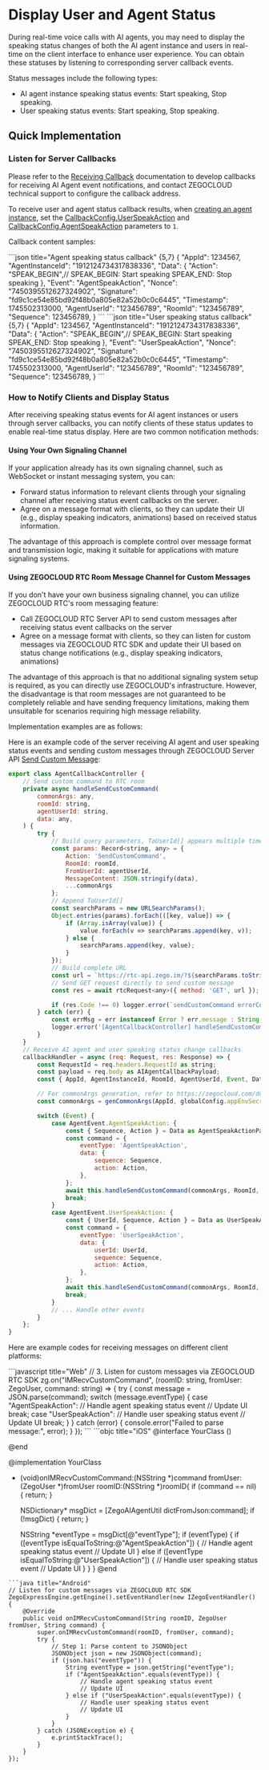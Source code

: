 # Display User and Agent Status

During real-time voice calls with AI agents, you may need to display the speaking status changes of both the AI agent instance and users in real-time on the client interface to enhance user experience. You can obtain these statuses by listening to corresponding server callback events.

Status messages include the following types:

- AI agent instance speaking status events: Start speaking, Stop speaking.
- User speaking status events: Start speaking, Stop speaking.

## Quick Implementation

### Listen for Server Callbacks

Please refer to the [Receiving Callback](./../Callbacks/Receiving%20Callback.mdx) documentation to develop callbacks for receiving AI Agent event notifications, and contact ZEGOCLOUD technical support to configure the callback address.

<Note title="Note">

To receive user and agent status callback results, when [creating an agent instance](./../API%20reference/Agent%20Instance%20Management/Create%20Agent%20instance.mdx), set the [CallbackConfig.UserSpeakAction](./../API%20reference/Agent%20Instance%20Management/Create%20Agent%20instance.mdx#callbackconfig) and [CallbackConfig.AgentSpeakAction](./../API%20reference/Agent%20Instance%20Management/Create%20Agent%20instance.mdx#callbackconfig) parameters to `1`.

</Note>

Callback content samples:

<CodeGroup>
```json title="Agent speaking status callback" {5,7}
{
    "AppId": 1234567,
    "AgentInstanceId": "1912124734317838336",
    "Data": {
        "Action": "SPEAK_BEGIN",// SPEAK_BEGIN: Start speaking SPEAK_END: Stop speaking
    },
    "Event": "AgentSpeakAction",
    "Nonce": "7450395512627324902",
    "Signature": "fd9c1ce54e85bd92f48b0a805e82a52b0c0c6445",
    "Timestamp": 1745502313000,
    "AgentUserId": "123456789",
    "RoomId": "123456789",
    "Sequence": 123456789,
}
```
```json title="User speaking status callback" {5,7}
{
    "AppId": 1234567,
    "AgentInstanceId": "1912124734317838336",
    "Data": {
        "Action": "SPEAK_BEGIN",// SPEAK_BEGIN: Start speaking SPEAK_END: Stop speaking
    },
    "Event": "UserSpeakAction",
    "Nonce": "7450395512627324902",
    "Signature": "fd9c1ce54e85bd92f48b0a805e82a52b0c0c6445",
    "Timestamp": 1745502313000,
    "AgentUserId": "123456789",
    "RoomId": "123456789",
    "Sequence": 123456789,
}
```
</CodeGroup>

### How to Notify Clients and Display Status

After receiving speaking status events for AI agent instances or users through server callbacks, you can notify clients of these status updates to enable real-time status display. Here are two common notification methods:

#### Using Your Own Signaling Channel

If your application already has its own signaling channel, such as WebSocket or instant messaging system, you can:

- Forward status information to relevant clients through your signaling channel after receiving status event callbacks on the server.
- Agree on a message format with clients, so they can update their UI (e.g., display speaking indicators, animations) based on received status information.

The advantage of this approach is complete control over message format and transmission logic, making it suitable for applications with mature signaling systems.

#### Using ZEGOCLOUD RTC Room Message Channel for Custom Messages

If you don't have your own business signaling channel, you can utilize ZEGOCLOUD RTC's room messaging feature:

- Call ZEGOCLOUD RTC Server API to send custom messages after receiving status event callbacks on the server
- Agree on a message format with clients, so they can listen for custom messages via ZEGOCLOUD RTC SDK and update their UI based on status change notifications (e.g., display speaking indicators, animations)

The advantage of this approach is that no additional signaling system setup is required, as you can directly use ZEGOCLOUD's infrastructure. However, the disadvantage is that room messages are not guaranteed to be completely reliable and have sending frequency limitations, making them unsuitable for scenarios requiring high message reliability.


Implementation examples are as follows:
<Tabs>
<Tab title="Server">

Here is an example code of the server receiving AI agent and user speaking status events and sending custom messages through ZEGOCLOUD Server API [Send Custom Message](https://docs.zegocloud.com/article/9784):


```javascript {27-30,47-72}
export class AgentCallbackController {
    // Send custom command to RTC room
    private async handleSendCustomCommand(
        commonArgs: any,
        roomId: string,
        agentUserId: string,
        data: any,
    ) {
        try {
            // Build query parameters, ToUserId[] appears multiple times as an array
            const params: Record<string, any> = {
                Action: 'SendCustomCommand',
                RoomId: roomId,
                FromUserId: agentUserId,
                MessageContent: JSON.stringify(data),
                ...commonArgs
            };
            // Append ToUserId[]
            const searchParams = new URLSearchParams();
            Object.entries(params).forEach(([key, value]) => {
                if (Array.isArray(value)) {
                    value.forEach(v => searchParams.append(key, v));
                } else {
                    searchParams.append(key, value);
                }
            });
            // Build complete URL
            const url = `https://rtc-api.zego.im/?${searchParams.toString()}`;
            // Send GET request directly to send custom message
            const res = await rtcRequest<any>({ method: 'GET', url });

            if (res.Code !== 0) logger.error(`sendCustomCommand errorCode: ${res.Code}, errorMessage: ${res.Message}`);
        } catch (err) {
            const errMsg = err instanceof Error ? err.message : String(err);
            logger.error('[AgentCallbackController] handleSendCustomCommand error:' + errMsg);
        }
    }
    // Receive AI agent and user speaking status change callbacks
    callbackHandler = async (req: Request, res: Response) => {
        const RequestId = req.headers.RequestId as string;
        const payload = req.body as AIAgentCallbackPayload;
        const { AppId, AgentInstanceId, RoomId, AgentUserId, Event, Data } = payload;

        // For commonArgs generation, refer to https://zegocloud.com/docs/article/19456#3
        const commonArgs = genCommonArgs(AppId, globalConfig.appEnvSecretMap[AppId]);

        switch (Event) {
            case AgentEvent.AgentSpeakAction: {
                const { Sequence, Action } = Data as AgentSpeakActionPayload;
                const command = {
                    eventType: 'AgentSpeakAction',
                    data: {
                        sequence: Sequence,
                        action: Action,
                    },
                };
                await this.handleSendCustomCommand(commonArgs, RoomId, AgentInstanceId, command);
                break;
            }
            case AgentEvent.UserSpeakAction: {
                const { UserId, Sequence, Action } = Data as UserSpeakActionPayload;
                const command = {
                    eventType: 'UserSpeakAction',
                    data: {
                        userId: UserId,
                        sequence: Sequence,
                        action: Action,
                    },
                };
                await this.handleSendCustomCommand(commonArgs, RoomId, AgentInstanceId, command);
                break;
            }
            // ... Handle other events
        }
    };
}
```

</Tab>
<Tab title="Client">

Here are example codes for receiving messages on different client platforms:

<CodeGroup>
```javascript title="Web"
// 3. Listen for custom messages via ZEGOCLOUD RTC SDK
    zg.on("IMRecvCustomCommand", (roomID: string, fromUser: ZegoUser, command: string) => {
      try {
        const message = JSON.parse(command);
        switch (message.eventType) {
          case "AgentSpeakAction":
            // Handle agent speaking status event
            // Update UI
            break;
          case "UserSpeakAction":
            // Handle user speaking status event
            // Update UI
            break;
        }
      } catch (error) {
        console.error("Failed to parse message:", error);
      }
    });
```
```objc title="iOS"
@interface YourClass () <ZegoEventHandler>

@end

@implementation YourClass

- (void)onIMRecvCustomCommand:(NSString *)command
                     fromUser:(ZegoUser *)fromUser
                       roomID:(NSString *)roomID{
    if (command == nil) {
        return;
    }
    
    NSDictionary* msgDict = [ZegoAIAgentUtil dictFromJson:command];
    if (!msgDict) {
        return;
    }
    
    NSString *eventType = msgDict[@"eventType"];
    if (eventType) {
        if ([eventType isEqualToString:@"AgentSpeakAction"]) {
            // Handle agent speaking status event
            // Update UI
        } else if ([eventType isEqualToString:@"UserSpeakAction"]) {
            // Handle user speaking status event
            // Update UI
        }
    } 
}
@end
```
```java title="Android"
// Listen for custom messages via ZEGOCLOUD RTC SDK
ZegoExpressEngine.getEngine().setEventHandler(new IZegoEventHandler() {
    @Override
    public void onIMRecvCustomCommand(String roomID, ZegoUser fromUser, String command) {
        super.onIMRecvCustomCommand(roomID, fromUser, command);
        try {
            // Step 1: Parse content to JSONObject
            JSONObject json = new JSONObject(command);
            if (json.has("eventType")) {
                String eventType = json.getString("eventType");
                if ("AgentSpeakAction".equals(eventType)) {
                    // Handle agent speaking status event
                    // Update UI
                } else if ("UserSpeakAction".equals(eventType)) {
                    // Handle user speaking status event
                    // Update UI
                }
            }
        } catch (JSONException e) {
            e.printStackTrace();
        }
    }
});
```
</CodeGroup>

</Tab>
</Tabs>